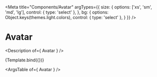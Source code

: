 

<Meta
  title="Components/Avatar"
  argTypes={{
    size: {
      options: ['xs', 'sm', 'md', 'lg'],
      control: { type: 'select' },
    },
    bg: {
      options: Object.keys(themes.light.colors),
      control: { type: 'select' },
    }
  }}
/>

# Avatar

<Description of={ Avatar } />


<Canvas>
  <Story
    name="Avatar"
    args={{
      image: 'https://avatars.githubusercontent.com/u/20338216?v=4',
      size: 'sm',
      name: 'John Doe',
      bg: 'lightGray'
    }}
  >
    {Template.bind({})}
  </Story>
</Canvas>

<ArgsTable of={ Avatar } />
